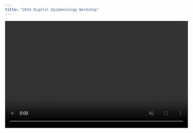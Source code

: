 ```yaml
---
title: "2024 Digital Epidemiology Workshop"
---
```


<center>

<video muted controls autoplay="true" width="600" height="350">

<source src="videos/TRAILER - fhi360.mp4">

</video>

</center>
